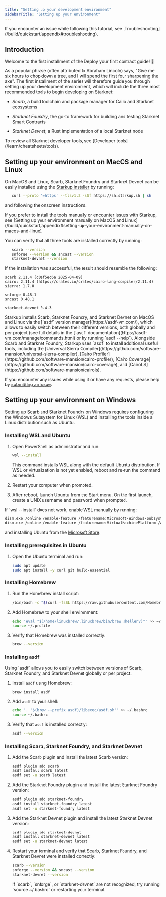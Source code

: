 ```yaml
---
title: "Setting up your development environment"
sidebarTitle: "Setting up your environment"
---
```


<Warning>
If you encounter an issue while following this tutorial, see [Troubleshooting](/build/quickstart/appendix#troubleshooting).
</Warning>

## Introduction

Welcome to the first installment of the Deploy your first contract guide! 🥇

As a popular phrase (often attributed to Abraham Lincoln) says, "Give me six hours to chop down a tree, and I will spend the first four sharpening the axe".
The first installment of the series will therefore guide you through setting up your development environment, which will include the three most recommended tools to begin developing on Starknet:

* *Scarb*, a build toolchain and package manager for Cairo and Starknet ecosystems

* *Starknet Foundry*, the go-to framework for building and testing Starknet Smart Contracts

* *Starknet Devnet*, a Rust implementation of a local Starknet node

<Tip>
To review all Starknet developer tools, see [Developer tools](/learn/cheatsheets/tools).
</Tip>

## Setting up your environment on MacOS and Linux

On MacOS and Linux, Scarb, Starknet Foundry and Starknet Devnet can be easily installed using the [Starkup installer](https://github.com/software-mansion/starkup) by running:

```bash
   curl --proto '=https' --tlsv1.2 -sSf https://sh.starkup.sh | sh
```

and following the onscreen instructions.

<Note>
If you prefer to install the tools manually or encounter issues with Starkup, see [Setting up your environment manually on MacOS and Linux](/build/quickstart/appendix#setting-up-your-environment-manually-on-macos-and-linux).
</Note>

You can verify that all three tools are installed correctly by running:

```bash
   scarb --version
   snforge --version && sncast --version
   starknet-devnet --version
```

If the installation was successful, the result should resemble the following:

```console
scarb 2.11.4 (c0ef5ec6a 2025-04-09)
cairo: 2.11.4 (https://crates.io/crates/cairo-lang-compiler/2.11.4)
sierra: 1.7.0

snforge 0.48.1
sncast 0.48.1

starknet-devnet 0.4.3
```

<Note>
Starkup installs Scarb, Starknet Foundry, and Starknet Devnet on MacOS and Linux via the [`asdf` version manager](https://asdf-vm.com/), which allows to easily switch between their different versions, both globally and per project (see full details in the [`asdf` documentation](https://asdf-vm.com/manage/commands.html) or by running `asdf --help`). Alongside Scarb and Starknet Foundry, Starkup uses `asdf` to install additional useful tools, including the [Universal Sierra Compiler](https://github.com/software-mansion/universal-sierra-compiler), [Cairo Profiler](https://github.com/software-mansion/cairo-profiler), [Cairo Coverage](https://github.com/software-mansion/cairo-coverage), and [CairoLS](https://github.com/software-mansion/cairols).

If you encounter any issues while using it or have any requests, please help by [submitting an issue](https://github.com/software-mansion/starkup/issues/new).
</Note>

## Setting up your environment on Windows

Setting up Scarb and Starknet Foundry on Windows requires configuring the Windows Subsystem for Linux (WSL) and installing the tools inside a Linux distribution such as Ubuntu.

### Installing WSL and Ubuntu

1. Open PowerShell as administrator and run:

   ```bash
   wsl --install
   ```

   This command installs WSL along with the default Ubuntu distribution. If WSL or virtualization is not yet enabled, reboot and re-run the command as needed.

2. Restart your computer when prompted.

3. After reboot, launch Ubuntu from the Start menu. On the first launch, create a UNIX username and password when prompted.

<Note>
If `wsl --install` does not work, enable WSL manually by running:

```bash
dism.exe /online /enable-feature /featurename:Microsoft-Windows-Subsystem-Linux /all /norestart
dism.exe /online /enable-feature /featurename:VirtualMachinePlatform /all /norestart
```

and installing Ubuntu from the [Microsoft Store](https://aka.ms/wslstore).
</Note>

### Installing prerequisites in Ubuntu

1. Open the Ubuntu terminal and run:

   ```bash
   sudo apt update
   sudo apt install -y curl git build-essential
   ```

### Installing Homebrew

1. Run the Homebrew install script:

   ```bash
   /bin/bash -c "$(curl -fsSL https://raw.githubusercontent.com/Homebrew/install/HEAD/install.sh)"
   ```

2. Add Homebrew to your shell environment:

   ```bash
   echo 'eval "$(/home/linuxbrew/.linuxbrew/bin/brew shellenv)"' >> ~/.profile
   source ~/.profile
   ```

3. Verify that Homebrew was installed correctly:

   ```bash
   brew --version
   ```

### Installing `asdf`

<Note>
Using `asdf` allows you to easily switch between versions of Scarb, Starknet Foundry, and Starknet Devnet globally or per project.
</Note>

1. Install `asdf` using Homebrew:

   ```bash
   brew install asdf
   ```

2. Add `asdf` to your shell:

   ```bash
   echo '. "$(brew --prefix asdf)/libexec/asdf.sh"' >> ~/.bashrc
   source ~/.bashrc
   ```

3. Verify that `asdf` is installed correctly:

   ```bash
   asdf --version
   ```

### Installing Scarb, Starknet Foundry, and Starknet Devnet

1. Add the Scarb plugin and install the latest Scarb version:

   ```bash
   asdf plugin add scarb
   asdf install scarb latest
   asdf set -u scarb latest
   ```

2. Add the Starknet Foundry plugin and install the latest Starknet Foundry version:

   ```bash
   asdf plugin add starknet-foundry
   asdf install starknet-foundry latest
   asdf set -u starknet-foundry latest
   ```

3. Add the Starknet Devnet plugin and install the latest Starknet Devnet version:

   ```bash
   asdf plugin add starknet-devnet
   asdf install starknet-devnet latest
   asdf set -u starknet-devnet latest
   ```

4. Restart your terminal and verify that Scarb, Starknet Foundry, and Starknet Devnet were installed correctly:

   ```bash
   scarb --version
   snforge --version && sncast --version
   starknet-devnet --version
   ```

   <Tip>
   If `scarb`, `snforge`, or `starknet-devnet` are not recognized, try running `source ~/.bashrc` or restarting your terminal.
   </Tip>